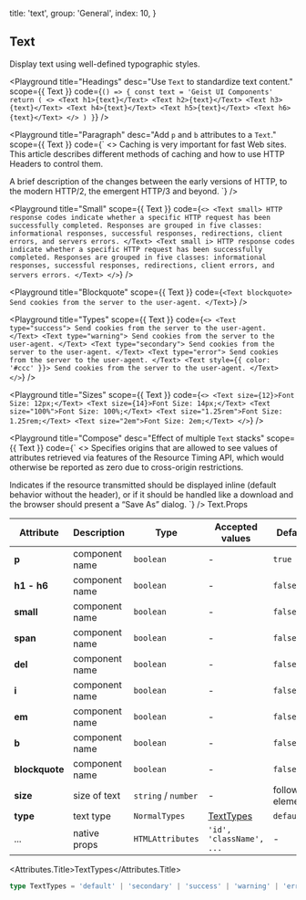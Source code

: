
  title: 'text',
  group: 'General',
  index: 10,
}

## Text

Display text using well-defined typographic styles.

<Playground
  title="Headings"
  desc="Use `Text` to standardize text content."
  scope={{ Text }}
  code={`
() => {
  const text = 'Geist UI Components'
  return (
    <>
      <Text h1>{text}</Text>
      <Text h2>{text}</Text>
      <Text h3>{text}</Text>
      <Text h4>{text}</Text>
      <Text h5>{text}</Text>
      <Text h6>{text}</Text>
    </>
  )
}
`}
/>

<Playground
  title="Paragraph"
  desc="Add `p` and `b` attributes to a `Text`."
  scope={{ Text }}
  code={`
<>
  <Text p>
   Caching is very important for fast Web sites. This article describes different methods of caching and how to use HTTP Headers to control them.
  </Text>

  <Text p b>
   A brief description of the changes between the early versions of HTTP, to the modern HTTP/2, the emergent HTTP/3 and beyond.
  </Text>
</>
`} />

<Playground
  title="Small"
  scope={{ Text }}
  code={`
<>
  <Text small>
   HTTP response codes indicate whether a specific HTTP request has been successfully completed. Responses are grouped in five classes: informational responses, successful responses, redirections, client errors, and servers errors.
  </Text>
  <Text small i>
   HTTP response codes indicate whether a specific HTTP request has been successfully completed. Responses are grouped in five classes: informational responses, successful responses, redirections, client errors, and servers errors.
  </Text>
</>
`}
/>

<Playground
  title="Blockquote"
  scope={{ Text }}
  code={`
<Text blockquote>
  Send cookies from the server to the user-agent.
</Text>
`}
/>

<Playground
  title="Types"
  scope={{ Text }}
  code={`
<>
  <Text type="success">
    Send cookies from the server to the user-agent.
  </Text>
  <Text type="warning">
    Send cookies from the server to the user-agent.
  </Text>
  <Text type="secondary">
    Send cookies from the server to the user-agent.
  </Text>
  <Text type="error">
    Send cookies from the server to the user-agent.
  </Text>
  <Text style={{ color: '#ccc' }}>
    Send cookies from the server to the user-agent.
  </Text>
</>
`}
/>

<Playground
  title="Sizes"
  scope={{ Text }}
  code={`
<>
  <Text size={12}>Font Size: 12px;</Text>
  <Text size={14}>Font Size: 14px;</Text>
  <Text size="100%">Font Size: 100%;</Text>
  <Text size="1.25rem">Font Size: 1.25rem;</Text>
  <Text size="2em">Font Size: 2em;</Text>
</>
`}
/>

<Playground
  title="Compose"
  desc="Effect of multiple `Text` stacks"
  scope={{ Text }}
  code={`
<>
  <Text p mt={0}>
   Specifies origins that are allowed to see values of attributes retrieved via features of the Resource Timing API, which would otherwise be reported as zero due to cross-origin restrictions.
  </Text>

  <Text mb={0}>
    <Text small del>Indicates if the resource transmitted should be displayed inline (default behavior without the header),</Text>
    <Text small b>or if it should be handled like a download and the browser should present a “Save As” dialog.</Text>
  </Text>
</>
`} />

<Attributes edit="/pages/en-us/components/text.mdx">
<Attributes.Title>Text.Props</Attributes.Title>

| Attribute      | Description    | Type                | Accepted values          | Default         |
| -------------- | -------------- | ------------------- | ------------------------ | --------------- |
| **p**          | component name | `boolean`           | -                        | `true`          |
| **h1 - h6**    | component name | `boolean`           | -                        | `false`         |
| **small**      | component name | `boolean`           | -                        | `false`         |
| **span**       | component name | `boolean`           | -                        | `false`         |
| **del**        | component name | `boolean`           | -                        | `false`         |
| **i**          | component name | `boolean`           | -                        | `false`         |
| **em**         | component name | `boolean`           | -                        | `false`         |
| **b**          | component name | `boolean`           | -                        | `false`         |
| **blockquote** | component name | `boolean`           | -                        | `false`         |
| **size**       | size of text   | `string` / `number` | -                        | follow elements |
| **type**       | text type      | `NormalTypes`       | [TextTypes](#texttypes)  | `default`       |
| ...            | native props   | `HTMLAttributes`    | `'id', 'className', ...` | -               |

<Attributes.Title>TextTypes</Attributes.Title>

```ts
type TextTypes = 'default' | 'secondary' | 'success' | 'warning' | 'error'
```

</Attributes>

